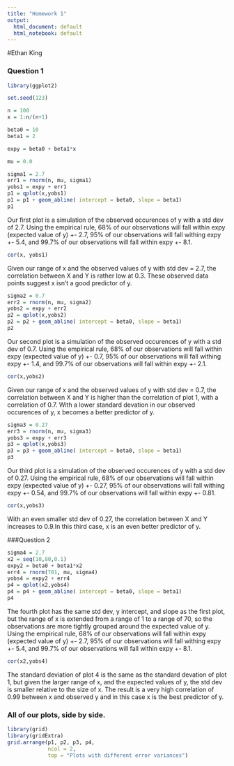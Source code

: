 ```yaml
---
title: "Homework 1"
output:
  html_document: default
  html_notebook: default
---
```

#Ethan King

### Question 1

```r

library(ggplot2)

set.seed(123)

n = 100
x = 1:n/(n+1)

beta0 = 10
beta1 = 2

expy = beta0 + beta1*x

mu = 0.0

sigma1 = 2.7
err1 = rnorm(n, mu, sigma1)
yobs1 = expy + err1
p1 = qplot(x,yobs1)
p1 = p1 + geom_abline( intercept = beta0, slope = beta1)
p1

```

Our first plot is a simulation of the observed occurences of y with a std dev of 2.7. Using the empirical rule, 68% of our observations will fall within expy (expected value of y) +- 2.7, 95% of our observations will fall withing expy +- 5.4, and 99.7% of our observations will fall within expy +- 8.1.

```r
cor(x, yobs1)
```

Given our range of x and the observed values of y with std dev = 2.7, the correlation between X and Y is rather low at 0.3. These observed data points suggest x isn't a good predictor of y.

```r
sigma2 = 0.7
err2 = rnorm(n, mu, sigma2)
yobs2 = expy + err2
p2 = qplot(x,yobs2)
p2 = p2 + geom_abline( intercept = beta0, slope = beta1)
p2
```

Our second plot is a simulation of the observed occurences of y with a std dev of 0.7. Using the empirical rule, 68% of our observations will fall within expy (expected value of y) +- 0.7, 95% of our observations will fall withing expy +- 1.4, and 99.7% of our observations will fall within expy +- 2.1.

```r
cor(x,yobs2)
```

Given our range of x and the observed values of y with std dev = 0.7, the correlation between X and Y is higher than the correlation of plot 1, with a correlation of 0.7. With a lower standard devation in our observed occurences of y, x becomes a better predictor of y.

```r
sigma3 = 0.27
err3 = rnorm(n, mu, sigma3)
yobs3 = expy + err3
p3 = qplot(x,yobs3)
p3 = p3 + geom_abline( intercept = beta0, slope = beta1)
p3
```

Our third plot is a simulation of the observed occurences of y with a std dev of 0.27. Using the empirical rule, 68% of our observations will fall within expy (expected value of y) +- 0.27, 95% of our observations will fall withing expy +- 0.54, and 99.7% of our observations will fall within expy +- 0.81.

```r
cor(x,yobs3)
```

With an even smaller std dev of 0.27, the correlation between X and Y increases to 0.9.In this third case, x is an even better predictor of y.

###Question 2

```r
sigma4 = 2.7
x2 = seq(10,80,0.1)
expy2 = beta0 + beta1*x2
err4 = rnorm(701, mu, sigma4)
yobs4 = expy2 + err4
p4 = qplot(x2,yobs4)
p4 = p4 + geom_abline( intercept = beta0, slope = beta1)
p4
```

The fourth plot has the same std dev, y intercept, and slope as the first plot, but the range of x is extended from a range of 1 to a range of 70, so the observations are more tightly grouped around the expected value of y. Using the empirical rule, 68% of our observations will fall within expy (expected value of y) +- 2.7, 95% of our observations will fall withing expy +- 5.4, and 99.7% of our observations will fall within expy +- 8.1.

```r
cor(x2,yobs4)
```

The standard deviation of plot 4 is the same as the standard devation of plot 1, but given the larger range of x, and the expected values of y, the std dev is smaller relative to the size of x. The result is a very high correlation of 0.99 between x and observed y and in this case x is the best predictor of y.


### All of our plots, side by side.
```r
library(grid)
library(gridExtra)
grid.arrange(p1, p2, p3, p4,
             ncol = 2, 
             top = "Plots with different error variances")


```

